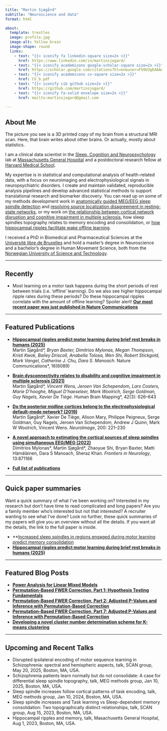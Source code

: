 ```yaml
---
title: "Martin Sjøgård"
subtitle: "Neuroscience and data"
format: html

about: 
  template: trestles
  image: profile.jpg
  image-alt: Yellow brain
  image-shape: round
  links:
    - text: "{{< iconify fa linkedin-square size=2x >}}"
      href: https://www.linkedin.com/in/martinsjogard/
    - text: "{{< iconify academicons google-scholar-square size=2x >}}"
      href: https://scholar.google.com/citations?hl=en&user=F59U3gEAAAAJ&view_op=list_works&sortby=pubdate
    - text: "{{< iconify academicons cv-square size=2x >}}"
      href: CV_b.pdf
    - text: "{{< iconify cib github size=2x >}}"
      href: https://github.com/martinsjogard/
    - text: "{{< iconify fa-solid envelope size=2x >}}"
      href: mailto:martinsjogard@gmail.com

---
```


## About Me
The picture you see is a 3D printed copy of my brain from a structural MRI scan. Here, that brain writes about other brains. Or actually, mostly about statistics.

I am a clinical data scientist in the [Sleep, Cognition and Neuropsychology](https://manoachlab.mgh.harvard.edu/) lab at [Massachusetts General Hospital](https://www.massgeneral.org/) and a postdoctoral research fellow at [Harvard Medical School](https://hms.harvard.edu/).

My expertise is in statistical and computational analysis of health-related data, with a focus on neuroimaging and electrophysiological signals in neuropsychiatric disorders. I create and maintain validated, reproducible analysis pipelines and develop advanced statistical methods to support translational research and biomarker discovery. You can read up on some of my methods development work in [anatomically guided MEG/EEG sleep spindle detection](https://www.frontiersin.org/journals/neurology/articles/10.3389/fneur.2022.871166/full) and [resolving source localization disagreement in resting-state networks](https://www.sciencedirect.com/science/article/abs/pii/S105381191930549X), or my work on [the relationship between cortical network disruption and cognitive impairment in multiple sclerosis](https://onlinelibrary.wiley.com/doi/pdf/10.1002/hbm.25247), how sleep spindles topography relates to memory encoding and consolidation, or [how hippocampal ripples facilitate wake offline learning](https://www.nature.com/articles/s41467-025-61136-y).

I received a PhD in Biomedical and Pharmaceutical Sciences at the [Université libre de Bruxelles](https://www.ulb.be/en/ulb-homepage) and hold a master's degree in Neuroscience and a bachelor's degree in Human Movement Science, both from the [Norwegian University of Science and Technology](https://www.ntnu.edu/).

---

## Recently

- Most learning on a motor task happens during the short periods of rest between trials (i.e. 'offline' learning). Do we also see higher hippocampal ripple rates during these periods? Do these hippocampal ripples correlate with the amount of offline learning? Spoiler alert! **[Our most recent paper was just published in Nature Communications](https://rdcu.be/euu5V)**  

---

## Featured Publications

- **[Hippocampal ripples predict motor learning during brief rest breaks in humans (2025)](https://www.nature.com/articles/s41467-025-61136-y)**  
  Martin Sjøgård*\*, Bryan Baxter, Dimitrios Mylonas, Megan Thompson, Kristi Kwok, Bailey Driscoll, Anabella Tolosa, Wen Shi, Robert Stickgold, Mark Vangel, Catherine J. Chu, Dara S. Manoach. *Nature Communications*, 16(6089)

- **[Brain dysconnectivity relates to disability and cognitive impairment in multiple sclerosis (2021)](https://onlinelibrary.wiley.com/doi/pdf/10.1002/hbm.25247)**  
  Martin Sjøgård*\*, Vincent Wens, Jeroen Van Schependom, Lars Costers, Marie D'hooghe, Miguel D'haeseleer, Mark Woolrich, Serge Goldman, Guy Nagels, Xavier De Tiège. *Human Brain Mapping*, 42(3): 626–643

- **[Do the posterior midline cortices belong to the electrophysiological default-mode network? (2019)](https://www.sciencedirect.com/science/article/abs/pii/S105381191930549X)**  
  Martin Sjøgård\*, Xavier De Tiège, Alison Mary, Philippe Peigneux, Serge Goldman, Guy Nagels, Jeroen Van Schependom, Andrew J Quinn, Mark W Woolrich, Vincent Wens. *NeuroImage*, 200: 221–230

- **[A novel approach to estimating the cortical sources of sleep spindles using simultaneous EEG/MEG (2022)](https://www.frontiersin.org/journals/neurology/articles/10.3389/fneur.2022.871166/full)**  
  Dimitrios Mylonas\*, Martin Sjøgård\*, Zhaoyue Shi, Bryan Baxter, Matti Hämäläinen, Dara S Manoach, Sheraz Khan. *Frontiers in Neurology*, 13:871166

- **[Full list of publications](https://github.com/martinsjogard/martinsjogard.github.io/blob/f2072bf81ca596703a59c44a577656ff1c8ea9eb/AllPublications.pdf)**

---

## Quick paper summaries
Want a quick summary of what I’ve been working on? Interested in my research but don’t have time to read complicated and long papers? Are you a family member who’s interested but not that interested? A recruiter wanting to see what I’ve done? Look no further, these quick summaries of my papers will give you an overview without all the details. If you want all the details, the link to the full paper is inside.

- **[Increased sleep spindles in regions engaged during motor learning predict memory consolidation](posts/quicksummaries_localspind)
- **[Hippocampal ripples predict motor learning during brief rest breaks in humans (2025)](https://www.nature.com/articles/s41467-025-61136-y)**

---

## Featured Blog Posts

- **[Power Analysis for Linear Mixed Models](posts/power-analysis-lmm/index.qmd)**
- **[Permutation-Based FWER Correction, Part 1: Hypothesis Testing Fundamentals](posts/fwer-correction-part1/index.qmd)**
- **[Permutation-Based FWER Correction, Part 2: Adjusted P-Values and Inference with Permutation-Based Correction](posts/fwer-correction-part2/index.qmd)**
- **[Permutation-Based FWER Correction, Part 7: Adjusted P-Values and Inference with Permutation-Based Correction](posts/fwer-correction-part7/index.qmd)**
- **[Developing a novel cluster number determination scheme for K-means clustering](posts/kmeans-permutation/index.qmd)**

---

## Upcoming and Recent Talks

- Disrupted ipsilateral encoding of motor sequence learning in Schizophrenia: spectral and hemispheric aspects, talk, SCAN group, May 20, 2025, Boston, MA, USA.
- Schizophrenia patients learn normally but do not consolidate: A case for differential sleep spindle topography, talk, MEG methods group, Jan 10, 2025, Boston, MA, USA. 
- Sleep spindle increases follow cortical patterns of task encoding, talk, MEG methods group, Jan 10, 2024, Boston, MA, USA.
- Sleep spindle increases and Task learning vs Sleep-dependent memory consolidation: Two topographically distinct relationships, talk, SCAN group, Aug 15, 2023, Boston, MA, USA.
- Hippocampal ripples and memory, talk, Masachusetts General Hospital, Aug 1, 2023, Boston, MA, USA.


